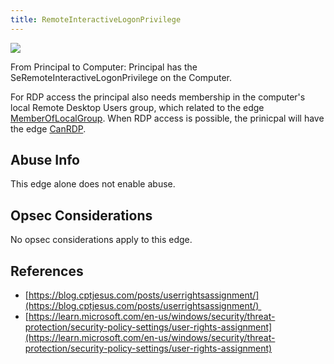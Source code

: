 ```yaml
---
title: RemoteInteractiveLogonPrivilege
---
```


<Frame>
  <img src="/assets/image-2-1.png"/>
</Frame>

From Principal to Computer: Principal has the SeRemoteInteractiveLogonPrivilege on the Computer.

For RDP access the principal also needs membership in the computer's local Remote Desktop Users group, which related to the edge [MemberOfLocalGroup](/resources/edges/member-of-local-group). When RDP access is possible, the prinicpal will have the edge [CanRDP](/resources/edges/can-rdp).

Abuse Info[](#heading-1)
------------------------

This edge alone does not enable abuse.

Opsec Considerations[](#heading-2)
----------------------------------

No opsec considerations apply to this edge.

References[](#heading-3)
------------------------

* [https://blog.cptjesus.com/posts/userrightsassignment/](https://blog.cptjesus.com/posts/userrightsassignment/) 
* [https://learn.microsoft.com/en-us/windows/security/threat-protection/security-policy-settings/user-rights-assignment](https://learn.microsoft.com/en-us/windows/security/threat-protection/security-policy-settings/user-rights-assignment)
